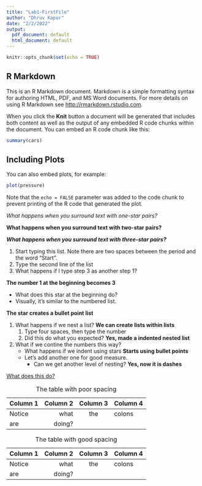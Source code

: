 ```yaml
---
title: "Lab1-FirstFile"
author: "Dhruv Kapur"
date: "2/2/2022"
output:
  pdf_document: default
  html_document: default
---
```


```r
knitr::opts_chunk$set(echo = TRUE)
```

## R Markdown

This is an R Markdown document. Markdown is a simple formatting syntax for authoring HTML, PDF, and MS Word documents. For more details on using R Markdown see <http://rmarkdown.rstudio.com>.

When you click the **Knit** button a document will be generated that includes both content as well as the output of any embedded R code chunks within the document. You can embed an R code chunk like this:

```r
summary(cars)
```

## Including Plots

You can also embed plots, for example:

```r
plot(pressure)
```

Note that the `echo = FALSE` parameter was added to the code chunk to prevent printing of the R code that generated the plot.

*What happens when you surround text with one-star pairs?*

**What happens when you surround text with two-star pairs?**

***What happens when you surround text with three-star pairs?***

1.  Start typing this list. Note there are two spaces between the period 
    and the word "Start".
2.  Type the second line of the list
1.  What happens if I type step 3 as another step 1?

**The number 1 at the beginning becomes 3**

*   What does this star at the beginning do?
*   Visually, it's similar to the numbered list.

**The star creates a bullet point list**

1.  What happens if we nest a list? **We can create lists within lists**
    1.  Type four spaces, then type the number
    2.  Did this do what you expected? **Yes, made a indented nested list**
2.  What if we contine the numbers this way?
    *   What happens if we indent using stars **Starts using bullet points**
    *   Let's add another one for good measure.
        *   Can we get another level of nesting?  **Yes, now it is dashes**
        
        
        
        
[What does this do?](https://google.com)
        

| Column 1 | Column 2 | Column 3 | Column 4 |
| --- | ---: | :---: | :--- |
| Notice | what | the | colons |
| are | doing? | | |

Table: The table with poor spacing

| Column 1 | Column 2 | Column 3 | Column 4 |
| -------- | -------: | :------: | :------- |
| Notice   | what     | the      | colons   |
| are      | doing?   |          |          |

Table: The table with good spacing